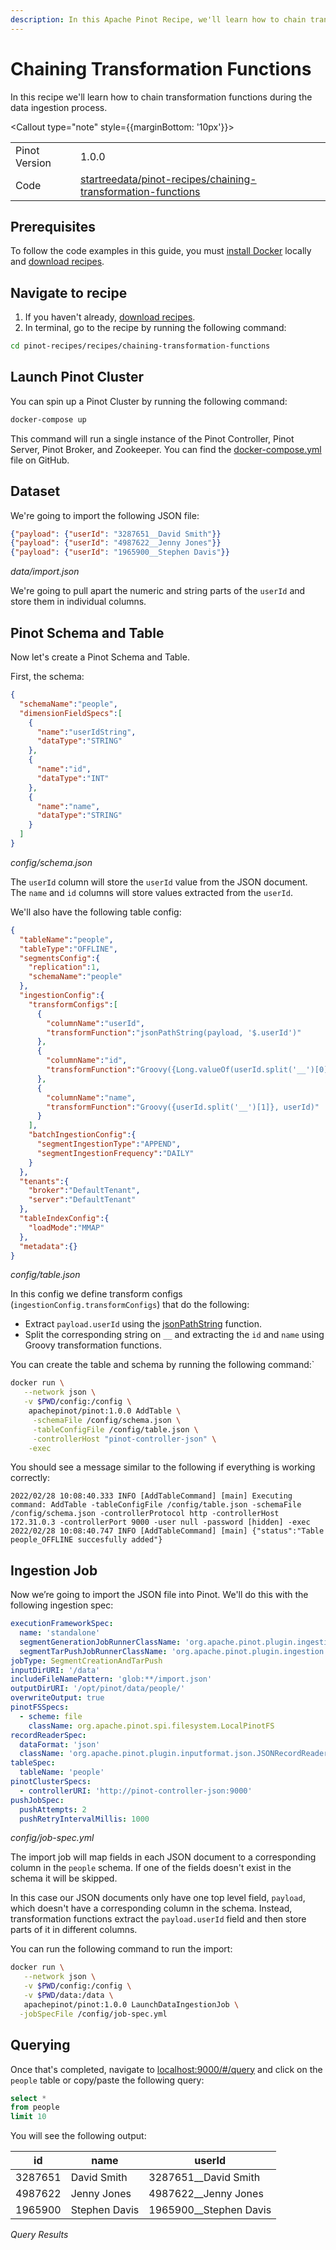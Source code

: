 ```yaml
---
description: In this Apache Pinot Recipe, we'll learn how to chain transformation functions during the data ingestion process.
---
```


# Chaining Transformation Functions

In this recipe we'll learn how to chain transformation functions during the data ingestion process.

<Callout type="note" style={{marginBottom: '10px'}}>
  <table style={{ border: '1px solid #ccc', borderCollapse: 'collapse', width: '100%' }}>
    <tbody>
      <tr>
        <td style={{ border: '1px solid #ccc', padding: '8px' }}>Pinot Version</td>
        <td style={{ border: '1px solid #ccc', padding: '8px' }}>1.0.0</td>
      </tr>
      <tr>
        <td style={{ border: '1px solid #ccc', padding: '8px' }}>Code</td>
        <td style={{ border: '1px solid #ccc', padding: '8px', backgroundColor: '#f5f5f5' }}>
          <a style={{textDecoration: 'underline'}} target="_blank" href="https://github.com/startreedata/pinot-recipes/tree/main/recipes/chaining-transformation-functions">startreedata/pinot-recipes/chaining-transformation-functions</a>
        </td>
      </tr>
    </tbody>
  </table>
</Callout>


## Prerequisites

To follow the code examples in this guide, you must [install Docker](https://docs.docker.com/get-docker/) locally and [download recipes](/docs/pinot/recipes/#download-recipes).

## Navigate to recipe

1. If you haven't already, [download recipes](/docs/pinot/recipes/#download-recipes).
2. In terminal, go to the recipe by running the following command: 
 ```bash
cd pinot-recipes/recipes/chaining-transformation-functions
  ```

## Launch Pinot Cluster

You can spin up a Pinot Cluster by running the following command:

```bash
docker-compose up
```

This command will run a single instance of the Pinot Controller, Pinot Server, Pinot Broker, and Zookeeper.
You can find the [docker-compose.yml](https://github.com/startreedata/pinot-recipes/blob/main/recipes/chaining-transformation-functions/docker-compose.yml) file on GitHub.

## Dataset

We're going to import the following JSON file:

```json
{"payload": {"userId": "3287651__David Smith"}}
{"payload": {"userId": "4987622__Jenny Jones"}}
{"payload": {"userId": "1965900__Stephen Davis"}}
```
*data/import.json*

We're going to pull apart the numeric and string parts of the `userId` and store them in individual columns.

## Pinot Schema and Table

Now let's create a Pinot Schema and Table.

First, the schema:

```json
{
  "schemaName":"people",
  "dimensionFieldSpecs":[
    {
      "name":"userIdString",
      "dataType":"STRING"
    },
    {
      "name":"id",
      "dataType":"INT"
    },
    {
      "name":"name",
      "dataType":"STRING"
    }
  ]
}
```
*config/schema.json*

The `userId` column will store the `userId` value from the JSON document. 
The `name` and `id` columns will store values extracted from the `userId`.

We'll also have the following table config:

```json {9-22}
{
  "tableName":"people",
  "tableType":"OFFLINE",
  "segmentsConfig":{
    "replication":1,
    "schemaName":"people"
  },
  "ingestionConfig":{
    "transformConfigs":[
      {
        "columnName":"userId",
        "transformFunction":"jsonPathString(payload, '$.userId')"
      },
      {
        "columnName":"id",
        "transformFunction":"Groovy({Long.valueOf(userId.split('__')[0])}, userId)"
      },
      {
        "columnName":"name",
        "transformFunction":"Groovy({userId.split('__')[1]}, userId)"
      }
    ],
    "batchIngestionConfig":{
      "segmentIngestionType":"APPEND",
      "segmentIngestionFrequency":"DAILY"
    }
  },
  "tenants":{
    "broker":"DefaultTenant",
    "server":"DefaultTenant"
  },
  "tableIndexConfig":{
    "loadMode":"MMAP"
  },
  "metadata":{}
}
```
*config/table.json*

In this config we define transform configs (`ingestionConfig.transformConfigs`) that do the following:

* Extract `payload.userId` using the [jsonPathString](https://docs.pinot.apache.org/configuration-reference/functions/jsonPathString) function.
* Split the corresponding string on `__` and extracting the `id` and `name` using Groovy transformation functions.

You can create the table and schema by running the following command:`

```bash
docker run \
   --network json \
   -v $PWD/config:/config \
    apachepinot/pinot:1.0.0 AddTable \
     -schemaFile /config/schema.json \
     -tableConfigFile /config/table.json \
     -controllerHost "pinot-controller-json" \
    -exec
```

You should see a message similar to the following if everything is working correctly:

```text
2022/02/28 10:08:40.333 INFO [AddTableCommand] [main] Executing command: AddTable -tableConfigFile /config/table.json -schemaFile /config/schema.json -controllerProtocol http -controllerHost 172.31.0.3 -controllerPort 9000 -user null -password [hidden] -exec
2022/02/28 10:08:40.747 INFO [AddTableCommand] [main] {"status":"Table people_OFFLINE succesfully added"}
```

## Ingestion Job

Now we’re going to import the JSON file into Pinot. 
We'll do this with the following ingestion spec:

```yaml
executionFrameworkSpec:
  name: 'standalone'
  segmentGenerationJobRunnerClassName: 'org.apache.pinot.plugin.ingestion.batch.standalone.SegmentGenerationJobRunner'
  segmentTarPushJobRunnerClassName: 'org.apache.pinot.plugin.ingestion.batch.standalone.SegmentTarPushJobRunner'
jobType: SegmentCreationAndTarPush
inputDirURI: '/data'
includeFileNamePattern: 'glob:**/import.json'
outputDirURI: '/opt/pinot/data/people/'
overwriteOutput: true
pinotFSSpecs:
  - scheme: file
    className: org.apache.pinot.spi.filesystem.LocalPinotFS
recordReaderSpec:
  dataFormat: 'json'
  className: 'org.apache.pinot.plugin.inputformat.json.JSONRecordReader'
tableSpec:
  tableName: 'people'
pinotClusterSpecs:
  - controllerURI: 'http://pinot-controller-json:9000'
pushJobSpec:
  pushAttempts: 2
  pushRetryIntervalMillis: 1000
```
*config/job-spec.yml*

The import job will map fields in each JSON document to a corresponding column in the `people` schema.
If one of the fields doesn't exist in the schema it will be skipped.

In this case our JSON documents only have one top level field, `payload`, which doesn't have a corresponding column in the schema.
Instead, transformation functions extract the `payload.userId` field and then store parts of it in different columns.

You can run the following command to run the import:

```bash
docker run \
   --network json \
   -v $PWD/config:/config \
   -v $PWD/data:/data \
   apachepinot/pinot:1.0.0 LaunchDataIngestionJob \
  -jobSpecFile /config/job-spec.yml
```

## Querying 

Once that's completed, navigate to [localhost:9000/#/query](http://localhost:9000/#/query) and click on the `people` table or copy/paste the following query:

```sql
select * 
from people 
limit 10
```

You will see the following output:

|id|	name|userId|
|----------|-------------|-------------|
|3287651|	David Smith|	3287651__David Smith|
|4987622|	Jenny Jones	|4987622__Jenny Jones|
|1965900|	Stephen Davis|	1965900__Stephen Davis|

*Query Results*